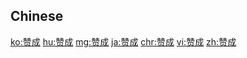 {{also|贊成}}
==Chinese==
{{zh-see|贊成}}

[[ko:赞成]]
[[hu:赞成]]
[[mg:赞成]]
[[ja:赞成]]
[[chr:赞成]]
[[vi:赞成]]
[[zh:赞成]]